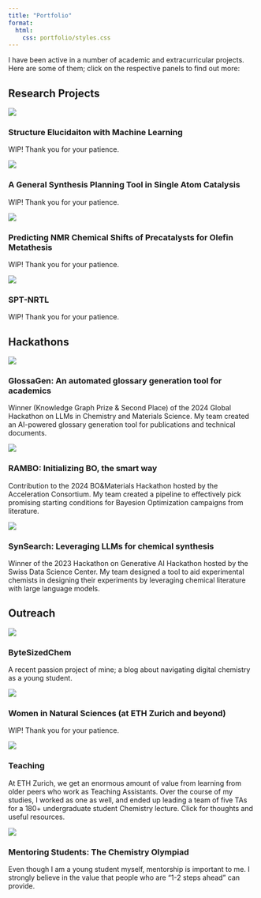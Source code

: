 ```yaml
---
title: "Portfolio"
format:
  html:
    css: portfolio/styles.css
---
```


I have been active in a number of academic and extracurricular projects. Here are some of them; click on the respective panels to find out more:


## Research Projects

::: {.grid}

::: {.g-col-6}
::: {.project-panel}
[![](portfolio/24-mass-spec/item.png){.img-fluid}](portfolio/24-mass-spec/item.qmd)

### Structure Elucidaiton with Machine Learning

WIP! Thank you for your patience.

:::
:::


::: {.g-col-6}
::: {.project-panel}
[![](portfolio/24-SACCrow/item.png){.img-fluid}](portfolio/24-SACCrow/item.qmd)

### A General Synthesis Planning Tool in Single Atom Catalysis

WIP! Thank you for your patience.

:::
:::

<!--  -->

<!-- ::: {.g-col-6}
::: {.project-panel}
[![](portfolio/24-ChemLitQA/item.png){.img-fluid}](portfolio/24-ChemLitQA/item.qmd)

### ChemLitQA

WIP! Thank you for your patience.
:::
::: -->

<!--  -->

::: {.g-col-6}
::: {.project-panel}
[![](portfolio/23-NMRcraft/item.png){.img-fluid}](portfolio/23-NMRcraft/item.qmd)

### Predicting NMR Chemical Shifts of Precatalysts for Olefin Metathesis

WIP! Thank you for your patience.
:::
:::

<!--  -->

::: {.g-col-6}
::: {.project-panel}
[![](portfolio/22-SPTNRTL/item.png){.img-fluid}](portfolio/22-SPTNRTL/item.qmd)

### SPT-NRTL

WIP! Thank you for your patience.
:::
:::

<!--  -->

:::

<!--  -->
<!--  -->

## Hackathons

::: {.grid}

::: {.g-col-6}
::: {.project-panel}
[![](portfolio/24-GlossaGen/item.png){.img-fluid}](portfolio/24-GlossaGen/item.qmd)

### GlossaGen: An automated glossary generation tool for academics

Winner (Knowledge Graph Prize & Second Place) of the 2024 Global Hackathon on LLMs in Chemistry and Materials Science. My team created an AI-powered glossary generation tool for publications and technical documents.

:::
:::

<!--  -->

::: {.g-col-6}
::: {.project-panel}
[![](portfolio/24-RAMBO-I/item.png){.img-fluid}](portfolio/24-RAMBO-I/item.qmd)

### RAMBO: Initializing BO, the smart way

Contribution to the 2024 BO&Materials Hackathon hosted by the Acceleration Consortium. My team created a pipeline to effectively pick promising starting conditions for Bayesion Optimization campaigns from literature.
:::
:::

<!--  -->

::: {.g-col-6}
::: {.project-panel}
[![](portfolio/23-SynSearch/item.png){.img-fluid}](rambo.qmd)

### SynSearch: Leveraging LLMs for chemical synthesis

Winner of the 2023 Hackathon on Generative AI Hackathon hosted by the Swiss Data Science Center. My team designed a tool to aid experimental chemists in designing their experiments by leveraging chemical literature with large language models.
:::
:::

<!--  -->

:::

<!--  -->
<!--  -->

## Outreach

::: {.grid}

::: {.g-col-6}
::: {.project-panel}
[![](assets/images/bsc.png){.img-fluid}](https://bytesizedchem.com)

### ByteSizedChem

A recent passion project of mine; a blog about navigating digital chemistry as a young student.

:::
:::

<!--  -->

::: {.g-col-6}
::: {.project-panel}
[![](portfolio/o-WiNS/item.png){.img-fluid}](portfolio/o-WiNS/item.qmd)

### Women in Natural Sciences (at ETH Zurich and beyond)

WIP! Thank you for your patience.
:::
:::

<!--  -->

::: {.g-col-6}
::: {.project-panel}
[![](portfolio/o-teaching/item.png){.img-fluid}](portfolio/o-teaching/item.qmd)

### Teaching

At ETH Zurich, we get an enormous amount of value from learning from older peers who work as Teaching Assistants. Over the course of my studies, I worked as one as well, and ended up leading a team of five TAs for a 180+ undergraduate student Chemistry lecture. Click for thoughts and useful resources.

:::
:::

<!--  -->

::: {.g-col-6}
::: {.project-panel}
[![](portfolio/o-ChOly/item.png){.img-fluid}](portfolio/o-ChOly/item.qmd)

### Mentoring Students: The Chemistry Olympiad

Even though I am a young student myself, mentorship is important to me. I strongly believe in the value that people who are "1-2 steps ahead" can provide.
:::
:::

<!--  -->

:::

<!--  -->
<!--  -->


<!-- 
## XYZ

::: {.grid}

::: {.g-col-6}
::: {.project-panel}
[![XXX Logo](portfolio/images/XXX.png){.img-fluid}](XXX.qmd)

### XXX

XXX description

:::
:::



::: {.g-col-6}
::: {.project-panel}
[![YYYY Logo](portfolio/images/YYY.png){.img-fluid}](YYY.qmd)

### YYY

YYY description
:::
:::



:::

 -->
